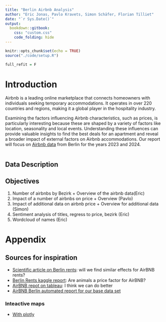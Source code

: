 ```yaml
---
title: "Berlin Airbnb Analysis"
author: "Eric Jonas, Pavlo Kravets, Simon Schäfer, Florian Tilliet"
date: "`r Sys.Date()`"
output: 
  bookdown::gitbook:
    css: "custom.css"
    code_folding: hide
---
```


```r
knitr::opts_chunk$set(echo = TRUE)
source("./code/setup.R")

full_refit = F
```

# Introduction
Airbnb is a leading online marketplace that connects homeowners with individuals seeking temporary accommodations. It operates in over 220 countries and regions, making it a global player in the hospitality industry.

Examining the factors influencing Airbnb characteristics, such as prices, is particularly interesting because these are shaped by a variety of factors like location, seasonality and local events. Understanding these influences can provide valuable insights to find the best deals for an apartment and reveal a broader impact of external factors on Airbnb accommodations. Our report will focus on [Airbnb data](https://insideairbnb.com/get-the-data/) from Berlin for the years 2023 and 2024.


```r

```


## Data Description


## Objectives

1. Number of airbnbs by Bezirk + Overview of the airbnb data(Eric)
2. Impact of a number of airbnbs on price + Overview (Pavlo)
3. Impact of additional data on airbnb price + Overview for additional data (Simon)
4. Sentiment analysis of titles, regress to price, bezirk (Eric)
5. Wordcloud of names (Eric)

# Appendix

## Sources for inspiration

* [Scientific article on Berlin rents](https://link.springer.com/article/10.1007/s11943-024-00340-6): will we find similar effects for AirBNB rents?
* [Berlin Rents kaggle report](https://www.kaggle.com/code/gurjeet123/berlin-rent-insights): Are animals a price factor for AirBNB?
* [AirBNB repot on tableau](https://public.tableau.com/app/profile/ritik.mishra/viz/DataAnalysisofRentalPricesinBerlin/AirBnBBerlin?publish=yes): I think we can do better
* [AirBNB Berlin automated report for our base data set](https://insideairbnb.com/berlin/)

### Inteactive maps

* [With plotly](https://www.analytics-tuts.com/map-with-time-slider-using-plotly-in-r/)